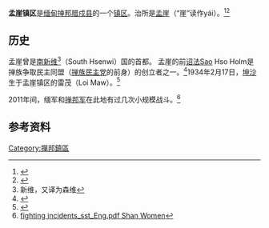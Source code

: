 {{expand|time=2015-02-12T16:09:36+00:00}}
{{Infobox settlement
|official_name = 孟崖
|pushpin_map           = Burma 
|pushpin_label_position =left
|pushpin_map_caption    =
|settlement_type = 镇区
|image_skyline = 
|image_map = 
|map_caption = 
|subdivision_type = 国
|subdivision_name = {{flag|Burma}}
|subdivision_type1 = 邦
|subdivision_name1 = 掸邦
|subdivision_type2 = 县
|subdivision_name2 = [[腊戍县|腊戍县]]
|subdivision_type3 = 
|subdivision_name3 = 
|unit_pref = Imperial
|area_total_km2 = 
|population = 
|population_as_of = 
|population_density_km2 = auto
|coordinates_region = MM
|latNS = N
|latd = 22
|latm = 24
|lats =0
|longEW = E
|longd = 98
|longm = 2
|longs = 0
|timezone = MMT
|utc_offset = +6:30
|elevation_footnotes    = <ref>[[GoogleEarth|GoogleEarth]]</ref>
|elevation_m            = 871
|elevation_ft           =
|website                = 
|footnotes              = 
}}
'''孟崖镇区'''是[[缅甸|缅甸]][[掸邦|掸邦]][[腊戍县|腊戍县]]的一个[[镇区|镇区]]。治所是[[孟崖|孟崖]]（“崖”读作yái）。<ref> {{Cite book | author = 周定国 | title = 世界地名翻译大辞典 | location =  | publisher = 中国对外翻译出版公司 | date = 2008-01-01 | pages =  | ISBN = 9787500107538 | accessdate = 2015-02-13 | url =  | language = 中文 | quote =  }} </ref><ref>{{Cite web |url=http://www.themimu.info/docs/MIMU154v01_100823_Mongyai%20Ts-Shan%20State_A1.pdf |title=Map of Mongyai Township |access-date=2015-02-12 |archive-date=2012-03-29 |archive-url=https://web.archive.org/web/20120329153244/http://www.themimu.info/docs/MIMU154v01_100823_Mongyai%20Ts-Shan%20State_A1.pdf |dead-url=yes }}</ref>
==历史==
孟崖曾是[[南新维|南新维]]<ref>新维，又译为森维</ref>（South Hsenwi）国的首都。
孟崖的前[[诏法|诏法]]Sao Hso Holm是掸族争取民主同盟（[[掸族民主党|掸族民主党]]的前身）的创立者之一。<ref>{{Cite web |url=http://www.ibiblio.org/obl/docs3/BPS88-10.pdf |title=Page 15 (45) |accessdate=2015-02-12 |archive-date=2015-09-24 |archive-url=https://web.archive.org/web/20150924124959/http://www.ibiblio.org/obl/docs3/BPS88-10.pdf |dead-url=no }}</ref>1934年2月17日，[[坤沙|坤沙]]生于孟崖镇区的雷茂（Loi Maw）。<ref>{{Cite web |url=http://www.doi-mae-salong.com/thoed-thai/khun-sa-opium-warlord |title=Khun Sa |access-date=2015-02-12 |archive-date=2011-08-27 |archive-url=https://web.archive.org/web/20110827034801/http://www.doi-mae-salong.com/thoed-thai/khun-sa-opium-warlord |dead-url=yes }}</ref>

2011年间，缅军和[[掸邦军|掸邦军]]在此地有过几次小规模战斗。<ref>[http://www.shanwomen.org/pdf/Summary fighting incidents_sst_Eng.pdf Shan Women]{{dead link|date=2017年12月 |bot=InternetArchiveBot |fix-attempted=yes }}</ref>

==参考资料==
{{Reflist|2}}

{{burma-geo-stub}}
[[Category:撣邦鎮區|Category:撣邦鎮區]]